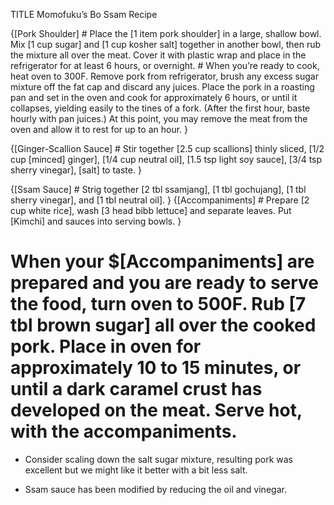 TITLE Momofuku's Bo Ssam Recipe

{[Pork Shoulder]
# Place the [1 item pork shoulder] in a large, shallow bowl. Mix [1 cup sugar] and  [1 cup kosher salt] together in another bowl, then rub the mixture all over the meat. Cover it with plastic wrap and place in the refrigerator for at least 6 hours, or overnight.
# When you're ready to cook, heat oven to 300F. Remove pork from refrigerator, brush any excess sugar mixture off the fat cap and discard any juices. Place the pork in a roasting pan and set in the oven and cook for approximately 6 hours, or until it collapses, yielding easily to the tines of a fork. (After the first hour, baste hourly with pan juices.) At this point, you may remove the meat from the oven and allow it to rest for up to an hour.
}

{[Ginger-Scallion Sauce]
# Stir together [2.5 cup scallions] thinly sliced, [1/2 cup [minced] ginger], [1/4 cup neutral oil], [1.5 tsp light soy sauce], [3/4 tsp sherry vinegar], [salt] to taste.
}

{[Ssam Sauce]
# Strig together [2 tbl ssamjang], [1 tbl gochujang], [1 tbl sherry vinegar], and [1 tbl neutral oil].
}
{[Accompaniments]
# Prepare [2 cup white rice], wash [3 head bibb lettuce] and separate leaves. Put [Kimchi] and sauces into serving bowls.
}

# When your $[Accompaniments] are prepared and you are ready to serve the food, turn oven to 500F. Rub [7 tbl brown sugar] all over the cooked pork. Place in oven for approximately 10 to 15 minutes, or until a dark caramel crust has developed on the meat. Serve hot, with the accompaniments.

* Consider scaling down the salt sugar mixture, resulting pork was excellent but we might like it better with a bit less salt.

* Ssam sauce has been modified by reducing the oil and vinegar.
